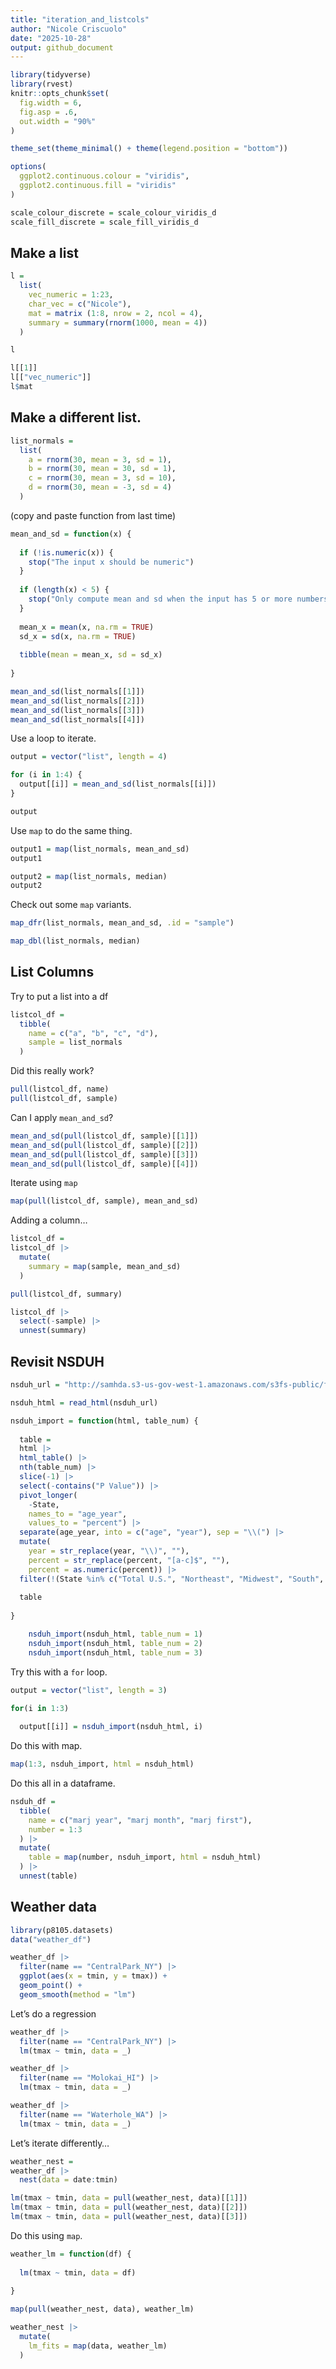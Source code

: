 ```yaml
---
title: "iteration_and_listcols"
author: "Nicole Criscuolo"
date: "2025-10-28"
output: github_document
---
```


```r
library(tidyverse)
library(rvest)
knitr::opts_chunk$set(
  fig.width = 6,
  fig.asp = .6,
  out.width = "90%"
)

theme_set(theme_minimal() + theme(legend.position = "bottom"))

options(
  ggplot2.continuous.colour = "viridis",
  ggplot2.continuous.fill = "viridis"
)

scale_colour_discrete = scale_colour_viridis_d
scale_fill_discrete = scale_fill_viridis_d
```

## Make a list

```r
l = 
  list(
    vec_numeric = 1:23,
    char_vec = c("Nicole"),
    mat = matrix (1:8, nrow = 2, ncol = 4),
    summary = summary(rnorm(1000, mean = 4))
  )

l

l[[1]]
l[["vec_numeric"]]
l$mat
```

## Make a different list.

```r
list_normals =
  list(
    a = rnorm(30, mean = 3, sd = 1),
    b = rnorm(30, mean = 30, sd = 1),
    c = rnorm(30, mean = 3, sd = 10),
    d = rnorm(30, mean = -3, sd = 4)
  )
```

(copy and paste function from last time)

```r
mean_and_sd = function(x) {
  
  if (!is.numeric(x)) {
    stop("The input x should be numeric")
  }
  
  if (length(x) < 5) {
    stop("Only compute mean and sd when the input has 5 or more numbers")
  }
  
  mean_x = mean(x, na.rm = TRUE)
  sd_x = sd(x, na.rm = TRUE)
  
  tibble(mean = mean_x, sd = sd_x)
  
}
```

```r
mean_and_sd(list_normals[[1]])
mean_and_sd(list_normals[[2]])
mean_and_sd(list_normals[[3]])
mean_and_sd(list_normals[[4]])
```

Use a loop to iterate.
```r
output = vector("list", length = 4)

for (i in 1:4) {
  output[[i]] = mean_and_sd(list_normals[[i]])
}

output
```

Use `map` to do the same thing.

```r
output1 = map(list_normals, mean_and_sd)
output1

output2 = map(list_normals, median)
output2
```

Check out some `map` variants.
```r
map_dfr(list_normals, mean_and_sd, .id = "sample")

map_dbl(list_normals, median)
```

## List Columns

Try to put a list into a df
```r
listcol_df =
  tibble(
    name = c("a", "b", "c", "d"),
    sample = list_normals
  )
```

Did this really work?
```r
pull(listcol_df, name)
pull(listcol_df, sample)
```

Can I apply `mean_and_sd`?
```r
mean_and_sd(pull(listcol_df, sample)[[1]])
mean_and_sd(pull(listcol_df, sample)[[2]])
mean_and_sd(pull(listcol_df, sample)[[3]])
mean_and_sd(pull(listcol_df, sample)[[4]])
```

Iterate using `map`
```r
map(pull(listcol_df, sample), mean_and_sd)
```

Adding a column...
```r
listcol_df =
listcol_df |> 
  mutate(
    summary = map(sample, mean_and_sd)
  )

pull(listcol_df, summary)
```

```r
listcol_df |> 
  select(-sample) |> 
  unnest(summary)
```


## Revisit NSDUH
```r
nsduh_url = "http://samhda.s3-us-gov-west-1.amazonaws.com/s3fs-public/field-uploads/2k15StateFiles/NSDUHsaeShortTermCHG2015.htm"

nsduh_html = read_html(nsduh_url)

nsduh_import = function(html, table_num) {
  
  table = 
  html |> 
  html_table() |> 
  nth(table_num) |>
  slice(-1) |> 
  select(-contains("P Value")) |>
  pivot_longer(
    -State,
    names_to = "age_year", 
    values_to = "percent") |>
  separate(age_year, into = c("age", "year"), sep = "\\(") |>
  mutate(
    year = str_replace(year, "\\)", ""),
    percent = str_replace(percent, "[a-c]$", ""),
    percent = as.numeric(percent)) |>
  filter(!(State %in% c("Total U.S.", "Northeast", "Midwest", "South", "West")))
  
  table
  
}

    nsduh_import(nsduh_html, table_num = 1)
    nsduh_import(nsduh_html, table_num = 2)
    nsduh_import(nsduh_html, table_num = 3)
```

Try this with a `for` loop.
```r
output = vector("list", length = 3)

for(i in 1:3)
  
  output[[i]] = nsduh_import(nsduh_html, i)
```

Do this with map.
```r
map(1:3, nsduh_import, html = nsduh_html)
```

Do this all in a dataframe.
```r
nsduh_df =
  tibble(
    name = c("marj year", "marj month", "marj first"),
    number = 1:3
  ) |> 
  mutate(
    table = map(number, nsduh_import, html = nsduh_html)
  ) |> 
  unnest(table)
```

## Weather data

```r
library(p8105.datasets)
data("weather_df")
```

```r
weather_df |> 
  filter(name == "CentralPark_NY") |> 
  ggplot(aes(x = tmin, y = tmax)) +
  geom_point() +
  geom_smooth(method = "lm")
```

Let's do a regression
```r
weather_df |> 
  filter(name == "CentralPark_NY") |> 
  lm(tmax ~ tmin, data = _)

weather_df |> 
  filter(name == "Molokai_HI") |> 
  lm(tmax ~ tmin, data = _)

weather_df |> 
  filter(name == "Waterhole_WA") |> 
  lm(tmax ~ tmin, data = _)
```

Let's iterate differently...
```r
weather_nest =
weather_df |> 
  nest(data = date:tmin)
```

```r
lm(tmax ~ tmin, data = pull(weather_nest, data)[[1]])
lm(tmax ~ tmin, data = pull(weather_nest, data)[[2]])
lm(tmax ~ tmin, data = pull(weather_nest, data)[[3]])
```

Do this using `map`.

```r
weather_lm = function(df) {
  
  lm(tmax ~ tmin, data = df)
  
}
```

```r
map(pull(weather_nest, data), weather_lm)
```

```r
weather_nest |> 
  mutate(
    lm_fits = map(data, weather_lm)
  )
```




